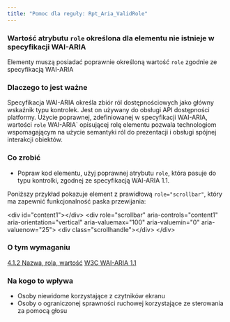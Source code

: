 ```yaml
---
title: "Pomoc dla reguły: Rpt_Aria_ValidRole"
---
```


<div className="toolHelp">
<Row>
<Column colLg={16} colMd={8} colSm={4} className="toolHead">

### Wartość atrybutu `role` określona dla elementu nie istnieje w specyfikacji WAI-ARIA


<div id="locLevel"></div>

Elementy muszą posiadać poprawnie określoną wartość `role` zgodnie ze specyfikacją WAI-ARIA

</Column>
</Row>
<Row>
<Column colLg={11} colMd={5} colSm={4} className="toolMain">

### Dlaczego to jest ważne

Specyfikacja WAI-ARIA określa zbiór ról dostępnościowych jako główny wskaźnik typu kontrolek. Jest on używany do obsługi API dostępności platformy. Użycie poprawnej, zdefiniowanej w specyfikacji WAI-ARIA, wartości `role` WAI-ARIA` opisującej rolę elementu  pozwala technologiom wspomagającym na użycie semantyki ról do prezentacji i obsługi spójnej interakcji obiektów.


<div id="locSnippet"></div>

### Co zrobić

* Popraw kod elementu, użyj poprawnej atrybutu `role`, która pasuje do typu kontrolki, zgodnej ze specyfikacją WAI-ARIA 1.1.

Poniższy przykład pokazuje element z prawidłową `role="scrollbar"`, który ma zapewnić funkcjonalność paska przewijania:

<CodeSnippet type="multi" light={true}> &lt;div id="content1"&gt;&lt;/div&gt;
   &lt;div
      role="scrollbar"
      aria-controls="content1"
      aria-orientation="vertical"
      aria-valuemax="100"
      aria-valuemin="0"
      aria-valuenow="25"&gt;
       &lt;div class="scrollhandle"&gt;&lt;/div&gt;
   &lt;/div&gt;</CodeSnippet>

</Column>
<Column colLg={5} colMd={3} colSm={4} className="toolLeft">

### O tym wymaganiu

[4.1.2 Nazwa, rola, wartość](https://www.ibm.com/able/guidelines/ci162/name_role_value.html)
[W3C WAI-ARIA 1.1](https://www.w3.org/TR/wai-aria-1.1/)

### Na kogo to wpływa

* Osoby niewidome korzystające z czytników ekranu
* Osoby o ograniczonej sprawności ruchowej korzystające ze sterowania za pomocą głosu

</Column>
</Row>
</div>

